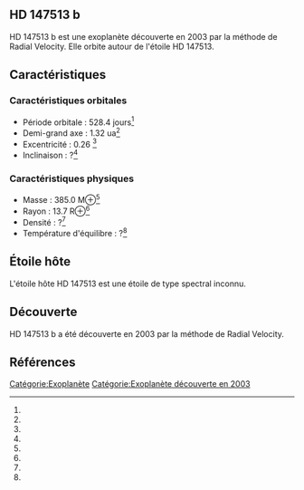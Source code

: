 == HD 147513 b ==

{{Infobox Exoplanète
| nom = HD 147513 b
| image = 
| légende = 
| étoile = HD 147513
| constellation = 
| ascension_droite = 
| déclinaison = 
| distance = ?
| type_spectral = ?
| masse = 385.0 M⊕<ref></ref>
| rayon = 13.7 R⊕<ref></ref>
| densité = ?<ref></ref>
| gravité = ?<ref></ref>
| température = ?<ref></ref>
| période = 528.4 j<ref></ref>
| demi_grand_axe = 1.32 ua<ref></ref>
| excentricité = 0.26 <ref></ref>
| inclinaison = ?<ref></ref>
| méthode_découverte = Radial Velocity
| date_découverte = 2003
| statut = Confirmée
}}

HD 147513 b est une exoplanète découverte en 2003 par la méthode de Radial Velocity. Elle orbite autour de l'étoile HD 147513.

== Caractéristiques ==

=== Caractéristiques orbitales ===
* Période orbitale : 528.4 jours<ref></ref>
* Demi-grand axe : 1.32 ua<ref></ref>
* Excentricité : 0.26 <ref></ref>
* Inclinaison : ?<ref></ref>

=== Caractéristiques physiques ===
* Masse : 385.0 M⊕<ref></ref>
* Rayon : 13.7 R⊕<ref></ref>
* Densité : ?<ref></ref>
* Température d'équilibre : ?<ref></ref>

== Étoile hôte ==

{{Infobox Étoile
| nom = HD 147513
| image = 
| légende = 
| constellation = 
| ascension_droite = 
| déclinaison = 
| distance = ?
| type_spectral = ?
| magnitude_absolue = 
| magnitude_apparente = 
| masse = ?<ref></ref>
| rayon = ?<ref></ref>
| température = ?<ref></ref>
| métallicité = ?<ref></ref>
| âge = ?<ref></ref>
}}

L'étoile hôte HD 147513 est une étoile de type spectral inconnu.

== Découverte ==

HD 147513 b a été découverte en 2003 par la méthode de Radial Velocity.

== Références ==
<references />

[[Catégorie:Exoplanète]]
[[Catégorie:Exoplanète découverte en 2003]]

